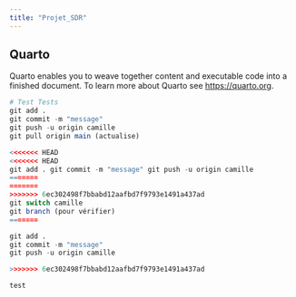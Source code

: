 ```yaml
---
title: "Projet_SDR"
---
```


## Quarto

Quarto enables you to weave together content and executable code into a finished document. To learn more about Quarto see <https://quarto.org>.

```r
# Test Tests
git add .
git commit -m "message"
git push -u origin camille
git pull origin main (actualise)

<<<<<<< HEAD
<<<<<<< HEAD
git add . git commit -m "message" git push -u origin camille
=======
=======
>>>>>>> 6ec302498f7bbabd12aafbd7f9793e1491a437ad
git switch camille
git branch (pour vérifier)
=======

git add .
git commit -m "message"
git push -u origin camille

>>>>>>> 6ec302498f7bbabd12aafbd7f9793e1491a437ad

test
```

